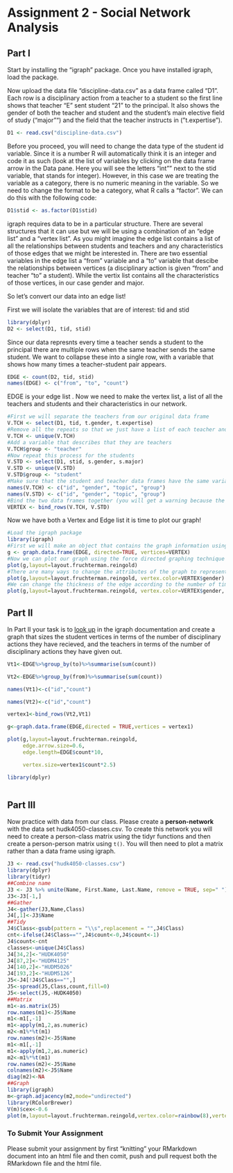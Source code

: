 # Assignment 2 - Social Network Analysis

## Part I
Start by installing the "igraph" package. Once you have installed igraph, load the package.


Now upload the data file "discipline-data.csv" as a data frame called "D1". Each row is a disciplinary action from a teacher to a student so the first line shows that teacher "E" sent student "21" to the principal. It also shows the gender of both the teacher and student and the student's main elective field of study ("major"") and the field that the teacher instructs in ("t.expertise").
```r
D1 <- read.csv("discipline-data.csv")
```


Before you proceed, you will need to change the data type of the student id variable. Since it is a number R will automatically think it is an integer and code it as such (look at the list of variables by clicking on the data frame arrow in the Data pane. Here you will see the letters "int"" next to the stid variable, that stands for integer). However, in this case we are treating the variable as a category, there is no numeric meaning in the variable. So we need to change the format to be a category, what R calls a "factor". We can do this with the following code:

```r
D1$stid <- as.factor(D1$stid)
```

igraph requires data to be in a particular structure. There are several structures that it can use but we will be using a combination of an "edge list" and a "vertex list". As you might imagine the edge list contains a list of all the relationships between students and teachers and any characteristics of those edges that we might be interested in. There are two essential variables in the edge list a "from" variable and a "to" variable that descibe the relationships between vertices (a disciplinary action is given "from" and teacher "to" a student). While the vertix list contains all the characteristics of those vertices, in our case gender and major.

So let's convert our data into an edge list!

First we will isolate the variables that are of interest: tid and stid

```r
library(dplyr)
D2 <- select(D1, tid, stid)
```

Since our data represnts every time a teacher sends a student to the principal there are multiple rows when the same teacher sends the same student. We want to collapse these into a single row, with a variable that shows how many times a teacher-student pair appears.

```r
EDGE <- count(D2, tid, stid)
names(EDGE) <- c("from", "to", "count")
```

EDGE is your edge list . Now we need to make the vertex list, a list of all the teachers and students and their characteristics in our network.

```r
#First we will separate the teachers from our original data frame
V.TCH <- select(D1, tid, t.gender, t.expertise)
#Remove all the repeats so that we just have a list of each teacher and their characteristics
V.TCH <- unique(V.TCH)
#Add a variable that describes that they are teachers
V.TCH$group <- "teacher"
#Now repeat this process for the students
V.STD <- select(D1, stid, s.gender, s.major)
V.STD <- unique(V.STD)
V.STD$group <- "student"
#Make sure that the student and teacher data frames have the same variables names
names(V.TCH) <- c("id", "gender", "topic", "group")
names(V.STD) <- c("id", "gender", "topic", "group")
#Bind the two data frames together (you will get a warning because the teacher data frame has 5 types of id (A,B,C,D,E) and the student has 25 (1-30), this isn't a problem)
VERTEX <- bind_rows(V.TCH, V.STD)
```

Now we have both a Vertex and Edge list it is time to plot our graph!

```r
#Load the igraph package
library(igraph)
#First we will make an object that contains the graph information using our two dataframes EDGE and VERTEX. Notice that we have made "directed = TRUE" - our graph is directed since discipline is being given from a teacher to a student.
g <- graph.data.frame(EDGE, directed=TRUE, vertices=VERTEX)
#Now we can plot our graph using the force directed graphing technique - our old friend Fruchertman-Reingold!
plot(g,layout=layout.fruchterman.reingold)
#There are many ways to change the attributes of the graph to represent different characteristics of the newtork. For example, we can color the nodes according to gender.
plot(g,layout=layout.fruchterman.reingold, vertex.color=VERTEX$gender)
#We can change the thickness of the edge according to the number of times a particular teacher has sent a particular student to the principal.
plot(g,layout=layout.fruchterman.reingold, vertex.color=VERTEX$gender, edge.width=EDGE$count)
````

## Part II

In Part II your task is to [look up](http://igraph.org/r/) in the igraph documentation and create a graph that sizes the student vertices in terms of the number of disciplinary actions they have recieved, and the teachers in terms of the number of disciplinary actions they have given out.
```r


Vt1<-EDGE%>%group_by(to)%>%summarise(sum(count))

Vt2<-EDGE%>%group_by(from)%>%summarise(sum(count))

names(Vt1)<-c("id","count")

names(Vt2)<-c("id","count")

vertex1<-bind_rows(Vt2,Vt1)

g<-graph.data.frame(EDGE,directed = TRUE,vertices = vertex1)

plot(g,layout=layout.fruchterman.reingold,
     edge.arrow.size=0.6,
     edge.length=EDGE$count*10,

     vertex.size=vertex1$count*2.5)


```
```r
library(dplyr)
```

```
```
## Part III

Now practice with data from our class. Please create a **person-network** with the data set hudk4050-classes.csv. To create this network you will need to create a person-class matrix using the tidyr functions and then create a person-person matrix using `t()`. You will then need to plot a matrix rather than a data frame using igraph.


```r
J3 <- read.csv("hudk4050-classes.csv")
library(dplyr)
library(tidyr)
##Combine name
J3 <- J3 %>% unite(Name, First.Name, Last.Name, remove = TRUE, sep=" ")
J3<-J3[-1,]
##Gather
J4<-gather(J3,Name,Class)
J4[,1]<-J3$Name
##Tidy
J4$Class<-gsub(pattern = "\\s",replacement = "",J4$Class)
cnt<-ifelse(J4$Class=="",J4$count<-0,J4$count<-1)
J4$count<-cnt
classes<-unique(J4$Class)
J4[34,2]<-"HUDK4050"
J4[87,2]<-"HUDM4125"
J4[140,2]<-"HUDM5026"
J4[193,2]<-"HUDM5126"
J5<-J4[!J4$Class=="",]
J5<-spread(J5,Class,count,fill=0)
J5<-select(J5,-HUDK4050)
##Matrix
m1<-as.matrix(J5)
row.names(m1)<-J5$Name
m1<-m1[,-1]
m1<-apply(m1,2,as.numeric)
m2<-m1%*%t(m1)
row.names(m2)<-J5$Name
m1<-m1[,-1]
m1<-apply(m1,2,as.numeric)
m2<-m1%*%t(m1)
row.names(m2)<-J5$Name
colnames(m2)<-J5$Name
diag(m2)<-NA
##Graph
library(igraph)
m<-graph.adjacency(m2,mode="undirected")
library(RColorBrewer)
V(m)$cex<-0.6
plot(m,layout=layout.fruchterman.reingold,vertex.color=rainbow(8),vertex.label.cex=0.7)
```


### To Submit Your Assignment

Please submit your assignment by first "knitting" your RMarkdown document into an html file and then comit, push and pull request both the RMarkdown file and the html file.